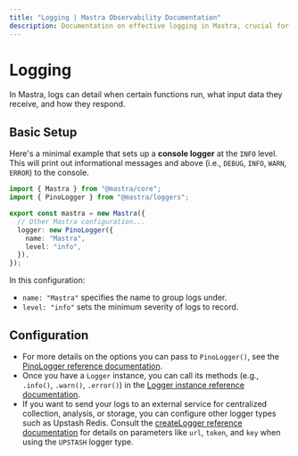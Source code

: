 ```yaml
---
title: "Logging | Mastra Observability Documentation"
description: Documentation on effective logging in Mastra, crucial for understanding application behavior and improving AI accuracy.
---
```



# Logging

In Mastra, logs can detail when certain functions run, what input data they receive, and how they respond.

## Basic Setup

Here's a minimal example that sets up a **console logger** at the `INFO` level. This will print out informational messages and above (i.e., `DEBUG`, `INFO`, `WARN`, `ERROR`) to the console.

```typescript filename="mastra.config.ts" showLineNumbers copy
import { Mastra } from "@mastra/core";
import { PinoLogger } from "@mastra/loggers";

export const mastra = new Mastra({
  // Other Mastra configuration...
  logger: new PinoLogger({
    name: "Mastra",
    level: "info",
  }),
});
```

In this configuration:

- `name: "Mastra"` specifies the name to group logs under.
- `level: "info"` sets the minimum severity of logs to record.

## Configuration

- For more details on the options you can pass to `PinoLogger()`, see the [PinoLogger reference documentation](/reference/observability/create-logger.mdx).
- Once you have a `Logger` instance, you can call its methods (e.g., `.info()`, `.warn()`, `.error()`) in the [Logger instance reference documentation](/reference/observability/logger.mdx).
- If you want to send your logs to an external service for centralized collection, analysis, or storage, you can configure other logger types such as Upstash Redis. Consult the [createLogger reference documentation](/reference/observability/create-logger.mdx) for details on parameters like `url`, `token`, and `key` when using the `UPSTASH` logger type.
